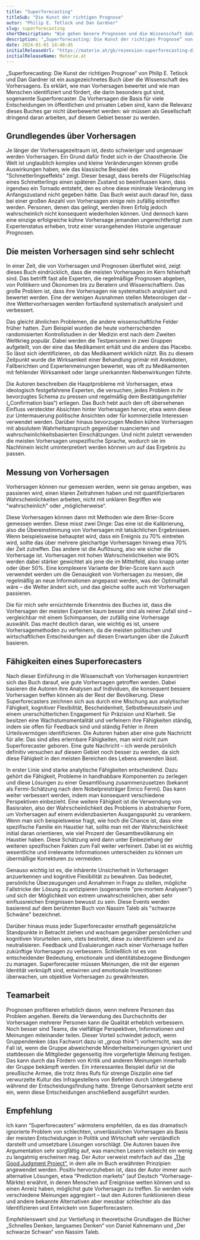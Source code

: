 ```yaml
---
title: "Superforecasting"
titleSub: "Die Kunst der richtigen Prognose"
autor: "Philip E. Tetlock und Dan Gardner"
slug: superforecasting
shortDescription: "Wie gehen besere Prognosen und die Wissenschaft dahinter."
description: "„Superforecasting: Die Kunst der richtigen Prognose“ von Philip E. Tetlock und Dan Gardner ist ein überaus interessantes Buch über die Wissenschaft der Vorhersage, wie man Vorhersagen verbessern kann und warum man keiner Vorhersage glauben sollte, wenn die Person dahinter nicht eine Liste all ihrer richtigen und falschen Vorhersagen aus der Vergangenheit bereitstellt."
date: 2024-01-01 14:40:45
initialReleaseUrl: "https://materie.at/gk/rezension-superforecasting-die-kunst-der-richtigen-prognose/"
initialReleaseName: Materie.at
---
```


„Superforecasting: Die Kunst der richtigen Prognose“ von Philip E. Tetlock und Dan Gardner ist ein ausgezeichnetes Buch über die Wissenschaft des Vorhersagens. Es erklärt, wie man Vorhersagen bewertet und wie man Menschen identifiziert und fördert, die darin besonders gut sind, sogenannte Superforecaster. Da Vorhersagen die Basis für viele Entscheidungen im öffentlichen und privaten Leben sind, kann die Relevanz dieses Buches gar nicht überbewertet werden: wir müssen als Gesellschaft dringend daran arbeiten, auf diesem Gebiet besser zu werden.

## Grundlegendes über Vorhersagen
Je länger der Vorhersagezeitraum ist, desto schwieriger und ungenauer werden Vorhersagen. Ein Grund dafür findet sich in der Chaostheorie. Die Welt ist unglaublich komplex und kleine Veränderungen können große Auswirkungen haben, wie das klassische Beispiel des "Schmetterlingseffekts" zeigt. Dieser besagt, dass bereits der Flügelschlag eines Schmetterlings einen späteren Zustand so beeinflussen kann, dass irgendwo ein Tornado entsteht, den es ohne diese minimale Veränderung im Anfangszustand nicht gegeben hätte. Das Buch weist auch darauf hin, dass bei einer großen Anzahl von Vorhersagen einige rein zufällig eintreffen werden. Personen, denen das gelingt, werden ihren Erfolg jedoch wahrscheinlich nicht konsequent wiederholen können. Und dennoch kann eine einzige erfolgreiche kühne Vorhersage jemanden ungerechtfertigt zum Expertenstatus erheben, trotz einer vorangehenden Historie ungenauer Prognosen.

## Die meisten Vorhersagen sind sehr schlecht
In einer Zeit, die von Vorhersagen und Prognosen überflutet wird, zeigt dieses Buch eindrücklich, dass die meisten Vorhersagen im Kern fehlerhaft sind. Das betrifft fast alle Experten, die regelmäßige Prognosen abgeben, von Politikern und Ökonomen bis zu Beratern und Wissenschaftlern. Das große Problem ist, dass ihre Vorhersagen nie systematisch analysiert und bewertet werden. Eine der wenigen Ausnahmen stellen Meteorologen dar – ihre Wettervorhersagen werden fortlaufend systematisch analysiert und verbessert. 

Das gleicht ähnlichen Problemen, die andere wissenschaftliche Felder früher hatten. Zum Beispiel wurden die heute vorherrschenden randomisierten Kontrollstudien in der Medizin erst nach dem Zweiten Weltkrieg populär. Dabei werden die Testpersonen in zwei Gruppen aufgeteilt, von der eine das Medikament erhält und die andere das Placebo. So lässt sich identifizieren, ob das Medikament wirklich nützt. Bis zu diesem Zeitpunkt wurde die Wirksamkeit einer Behandlung primär mit Anekdoten, Fallberichten und Expertenmeinungen bewertet, was oft zu Medikamenten mit fehlender Wirksamkeit oder lange unerkannten Nebenwirkungen führte. 

Die Autoren beschreiben die Hauptprobleme mit Vorhersagen, etwa ideologisch festgefahrene Experten, die versuchen, jedes Problem in ihr bevorzugtes Schema zu pressen und regelmäßig dem Bestätigungsfehler („Confirmation bias“) erliegen. Das Buch hebt auch den oft übersehenen Einfluss versteckter Absichten hinter Vorhersagen hervor, etwa wenn diese zur Untermauerung politische Ansichten oder für kommerzielle Interessen verwendet werden. Darüber hinaus bevorzugen Medien kühne Vorhersagen mit absolutem Wahrheitsanspruch gegenüber nuancierten und wahrscheinlichkeitsbasierten Einschätzungen. Und nicht zuletzt verwenden die meisten Vorhersagen unspezifische Sprache, wodurch sie im Nachhinein leicht uminterpretiert werden können um auf das Ergebnis zu passen.

## Messung von Vorhersagen
Vorhersagen können nur gemessen werden, wenn sie genau angeben, was passieren wird, einen klaren Zeitrahmen haben und mit quantifizierbaren Wahrscheinlichkeiten arbeiten, nicht mit unklaren Begriffen wie "wahrscheinlich" oder „möglicherweise“. 

Diese Vorhersagen können dann mit Methoden wie dem Brier-Score gemessen werden. Diese misst zwei Dinge: Das eine ist die Kalibrierung, also die Übereinstimmung von Vorhersagen mit tatsächlichen Ergebnissen. Wenn beispielsweise behauptet wird, dass ein Ereignis zu 70% eintreten wird, sollte das über mehrere gleichartige Vorhersagen hinweg etwa 70% der Zeit zutreffen. Das andere ist die Auflösung, also wie sicher die Vorhersage ist. Vorhersagen mit hohen Wahrscheinlichkeiten wie 90% werden dabei stärker gewichtet als jene die im Mittelfeld, also knapp unter oder über 50%. Eine komplexere Variante der Brier-Score kann auch verwendet werden um die Genauigkeit von Vorhersagen zu messen, die regelmäßig an neue Informationen angepasst werden, was der Optimalfall wäre – die Welter ändert sich, und das gleiche sollte auch mit Vorhersagen passieren. 

Die für mich sehr ernüchternde Erkenntnis des Buches ist, dass die Vorhersagen der meisten Experten kaum besser sind als reiner Zufall sind – vergleichbar mit einem Schimpansen, der zufällig eine Vorhersage auswählt. Das macht deutlich daran, wie wichtig es ist, unsere Vorhersagemethoden zu verfeinern, da die meisten politischen und wirtschaftlichen Entscheidungen auf diesen Erwartungen über die Zukunft basieren. 

## Fähigkeiten eines Superforecasters
Nach dieser Einführung in die Wissenschaft von Vorhersagen konzentriert sich das Buch darauf, wie gute Vorhersagen getroffen werden. Dabei basieren die Autoren ihre Analysen auf Individuen, die konsequent bessere Vorhersagen treffen können als der Rest der Bevölkerung. Diese Superforecasters zeichnen sich aus durch eine Mischung aus analytischer Fähigkeit, kognitiver Flexibilität, Bescheidenheit, Selbstbewusstsein und einem unerschütterlichen Engagement für Präzision und Klarheit. Sie besitzen eine Wachstumsmentalität und verfeinern ihre Fähigkeiten ständig, indem sie offen für Feedback sind und ständig Fehler in ihrem Urteilsvermögen identifizieren. Die Autoren haben aber eine gute Nachricht für alle: Das sind alles erlernbare Fähigkeiten, man wird nicht zum Superforecaster geboren. Eine gute Nachricht – ich werde persönlich definitiv versuchen auf diesem Gebiet noch besser zu werden, da sich diese Fähigkeit in den meisten Bereichen des Lebens anwenden lässt. 

In erster Linie sind starke analytische Fähigkeiten entscheidend. Dazu gehört die Fähigkeit, Probleme in handhabbare Komponenten zu zerlegen und diese Lösungen zu einer Gesamtlösung zusammenzusetzen (bekannt als Fermi-Schätzung nach dem Nobelpreisträger Enrico Fermi). Das kann weiter verbessert werden, indem man konsequent verschiedene Perspektiven einbezieht. Eine weitere Fähigkeit ist die Verwendung von Basisraten, also der Wahrscheinlichkeit des Problems in abstrahierter Form, um Vorhersagen auf einem evidenzbasierten Ausgangspunkt zu verankern. Wenn man sich beispielsweise fragt, wie hoch die Chance ist, dass eine spezifische Familie ein Haustier hat, sollte man mit der Wahrscheinlichkeit initial daran orientieren, wie viel Prozent der Gesamtbevölkerung ein Haustier haben. Diese Schätzung wird dann unter Einbeziehung der weiteren spezifischen Fakten zum Fall weiter verfeinert. Dabei ist es wichtig wesentliche und irrelevante Informationen unterscheiden zu können um übermäßige Korrekturen zu vermeiden.

Genauso wichtig ist es, die inhärente Unsicherheit in Vorhersagen anzuerkennen und kognitive Flexibilität zu bewahren. Das bedeutet, persönliche Überzeugungen und Annahmen in Frage zu stellen, mögliche Fallstricke der Lösung zu antizipieren (sogenannte "pre-mortem Analysen") und sich der Möglichkeit von extrem unwahrscheinlichen, aber sehr einflussreichen Ereignissen bewusst zu sein. Diese Events werden basierend auf dem berühmten Buch von Nassim Taleb als "schwarze Schwäne" bezeichnet.

Darüber hinaus muss jeder Superforecaster ernsthaft gegensätzliche Standpunkte in Betracht ziehen und wachsam gegenüber persönlichen und kognitiven Vorurteilen sein, stets bestrebt, diese zu identifizieren und zu neutralisieren. Feedback und Evaluierungen nach einer Vorhersage helfen zukünftige Vorhersagen zu verbessern. Schließlich ist es von entscheidender Bedeutung, emotionale und identitätsbezogene Bindungen zu managen. Superforecaster müssen Meinungen, die mit der eigenen Identität verknüpft sind, entwirren und emotionale Investitionen überwachen, um objektive Vorhersagen zu gewährleisten.

## Teamarbeit
Prognosen profitieren erheblich davon, wenn mehrere Personen das Problem angehen. Bereits die Verwendung des Durchschnitts der Vorhersagen mehrerer Personen kann die Qualität erheblich verbessern. Noch besser sind Teams, die vielfältige Perspektiven, Informationen und Meinungen miteinander teilen. Dieser Vorteil schwindet jedoch, wenn Gruppendenken (das Fachwort dazu ist „group think“) vorherrscht, was der Fall ist, wenn die Gruppe abweichende Minderheitsmeinungen ignoriert und stattdessen die Mittglieder gegenseitig ihre vorgefertigte Meinung festigen. Das kann durch das Fördern von Kritik und anderen Meinungen innerhalb der Gruppe bekämpft werden. Ein interessantes Beispiel dafür ist die preußische Armee, die trotz ihres Rufs für strenge Disziplin eine tief verwurzelte Kultur des Infragestellens von Befehlen durch Untergebene während der Entscheidungsfindung hatte. Strenge Gehorsamkeit setzte erst ein, wenn diese Entscheidungen anschließend ausgeführt wurden.

## Empfehlung
Ich kann “Superforecasters” wärmstens empfehlen, da es das dramatisch ignorierte Problem von schlechten, unverlässlichen Vorhersagen als Basis der meisten Entscheidungen in Politik und Wirtschaft sehr verständlich darstellt und umsetzbare Lösungen vorschlägt. Die Autoren bauen ihre Argumentation sehr sorgfältig auf, was manchen Lesern vielleicht ein wenig zu langatmig erscheinen mag. Der Autor verweist mehrfach auf das [„The Good Judgment Project”](https://www.gjopen.com/ ), in dem alle im Buch erwähnten Prinzipien angewendet werden. Positiv hervorzuheben ist, dass der Autor immer auch alternative Lösungen, etwa “Prediction markets” (auf Deutsch “Vorhersage-Märkte) erwähnt, in denen Menschen auf Ereignisse wetten können und so einen Anreiz haben, möglichst gute Vorhersagen zu treffen. So werden viele verschiedene Meinungen aggregiert – laut den Autoren funktionieren diese und andere bekannte Alternativen aber messbar schlechter als das Identifizieren und Entwickeln von Superforecastern. 

Empfehlenswert sind zur Vertiefung in theoretische Grundlagen die Bücher „Schnelles Denken, langsames Denken“ von Daniel Kahnemann und „Der schwarze Schwan“ von Nassim Taleb.
